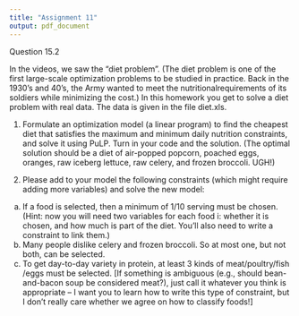 ---
title: "Assignment 11"
output: pdf_document
---
Question 15.2

In the videos, we saw the “diet problem”. (The diet problem is one of the first 
large-scale optimization problems to be studied in practice. Back in the 1930’s 
and 40’s, the Army wanted to meet the nutritionalrequirements of its soldiers 
while minimizing the cost.) In this homework you get to solve a diet problem 
with real data. The data is given in the file diet.xls. 

1.	Formulate an optimization model (a linear program) to find the cheapest diet 
that satisfies the maximum and minimum daily nutrition constraints, and solve it
using PuLP.  Turn in your code and the solution. (The optimal solution should be 
a diet of air-popped popcorn, poached eggs, oranges, raw iceberg lettuce, raw 
celery, and frozen broccoli. UGH!)

2.	Please add to your model the following constraints (which might require 
adding more variables) and solve the new model:

a.	If a food is selected, then a minimum of 1/10 serving must be chosen. 
(Hint: now you will need two variables for each food i: whether it is chosen, 
and how much is part of the diet. You’ll also need to write a constraint to link 
them.)
b.	Many people dislike celery and frozen broccoli. So at most one, but not both, 
can be selected.
c.	To get day-to-day variety in protein, at least 3 kinds of meat/poultry/fish
/eggs must be selected. [If something is ambiguous (e.g., should bean-and-bacon 
soup be considered meat?), just call it whatever you think is appropriate – I 
want you to learn how to write this type of constraint, but I don’t really care 
whether we agree on how to classify foods!]


